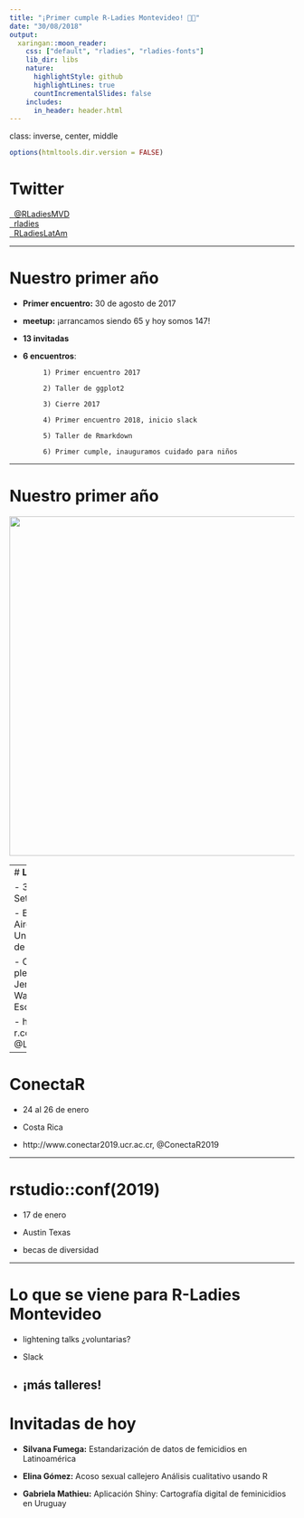```yaml
---
title: "¡Primer cumple R-Ladies Montevideo! 💃🏽"
date: "30/08/2018"
output:
  xaringan::moon_reader:
    css: ["default", "rladies", "rladies-fonts"]
    lib_dir: libs
    nature:
      highlightStyle: github
      highlightLines: true
      countIncrementalSlides: false
    includes:
      in_header: header.html
---
```

class: inverse, center, middle

```r
options(htmltools.dir.version = FALSE)
```

# **Twitter**

<a href="http://twitter.com/RLadiesMVD"><i class="fa fa-twitter fa-fw"></i>&nbsp; @RLadiesMVD</a><br>
<a href="rladies"><i class="fa fa-hashtag fa-fw"></i>&nbsp; rladies</a><br>
<a href="RLadiesLatAm"><i class="fa fa-hashtag fa-fw"></i>&nbsp; RLadiesLatAm</a><br>

---

# **Nuestro primer año** 
  
  - **Primer encuentro:** 30 de agosto de 2017

  - **meetup:** ¡arrancamos siendo 65 y hoy somos 147! 
  
  -  **13 invitadas**
  
  - **6 encuentros**:
  
             1) Primer encuentro 2017
             
             2) Taller de ggplot2
             
             3) Cierre 2017
             
             4) Primer encuentro 2018, inicio slack
             
             5) Taller de Rmarkdown
             
             6) Primer cumple, inauguramos cuidado para niños
        

---

# **Nuestro primer año** 

<img src="rladiesmvd.png" width="600" class="center">

---
# **LatinR**

- 3 al 5 de Setiembre

- Buenos Aires, Universidad de Palermo

- Oradores plenarios: Jenny Bryan, Walter Sosa Escudero

- http://latin-r.com,  @LatinR2018

---

# **ConectaR**

- 24 al 26 de enero

- Costa Rica

- http://www.conectar2019.ucr.ac.cr,  @ConectaR2019

---

# **rstudio::conf(2019)**

- 17 de enero

- Austin Texas

- becas de diversidad

---

# **Lo que se viene para R-Ladies Montevideo**

- lightening talks ¿voluntarias?

- Slack

- ¡más talleres!
---

# **Invitadas de hoy**

- **Silvana Fumega:**  Estandarización de datos de femicidios en Latinoamérica


- **Elina Gómez:** Acoso sexual callejero Análisis cualitativo usando R


- **Gabriela Mathieu:**  Aplicación Shiny: Cartografía digital de feminicidios en Uruguay